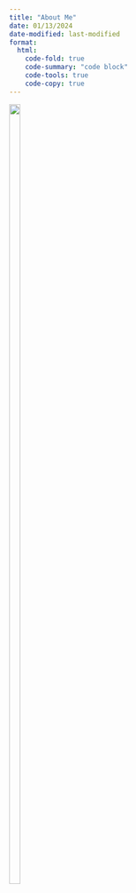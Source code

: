 ```yaml
---
title: "About Me"
date: 01/13/2024
date-modified: last-modified
format:
  html:
    code-fold: true
    code-summary: "code block"
    code-tools: true
    code-copy: true
---
```


![](images/Dilemma.jpeg){width="20%" height="60%"}


